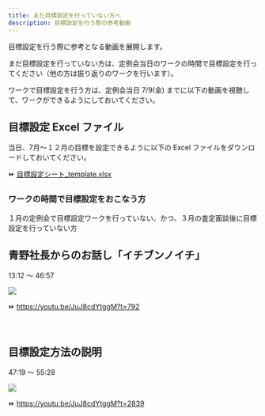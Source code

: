 ```yaml
---
title: まだ目標設定を行っていない方へ
description: 目標設定を行う際の参考動画
---
```


目標設定を行う際に参考となる動画を展開します。

まだ目標設定を行っていない方は、定例会当日のワークの時間で目標設定を行ってください（他の方は振り返りのワークを行います）。

ワークで目標設定を行う方は、定例会当日 7/9(金) までに以下の動画を視聴して、ワークができるようにしておいてください。

## 目標設定 Excel ファイル

当日、7月～１２月の目標を設定できるように以下の Excel ファイルをダウンロードしておいてください。

⏩ [目標設定シート_template.xlsx](./目標設定シート_template.xlsx)

### ワークの時間で目標設定をおこなう方

１月の定例会で目標設定ワークを行っていない、かつ、３月の査定面談後に目標設定を行っていない方

## 青野社長からのお話し「イチブンノイチ」

13:12 ～ 46:57

<a href="https://youtu.be/JuJ8cdYtggM?t=792" target="_blank"><img src="./one-one.png" /></a>

<p>⏩ <a href="https://youtu.be/JuJ8cdYtggM?t=792" target="_blank">https://youtu.be/JuJ8cdYtggM?t=792</a></p>

<br />

## 目標設定方法の説明

47:19 ～ 55:28

<a href="https://youtu.be/JuJ8cdYtggM?t=2839" target="_blank"><img src="./lecture-for-goal-settings.png" /></a>

<p>⏩ <a href="https://youtu.be/JuJ8cdYtggM?t=2839" target="_blank">https://youtu.be/JuJ8cdYtggM?t=2839</a></p>
